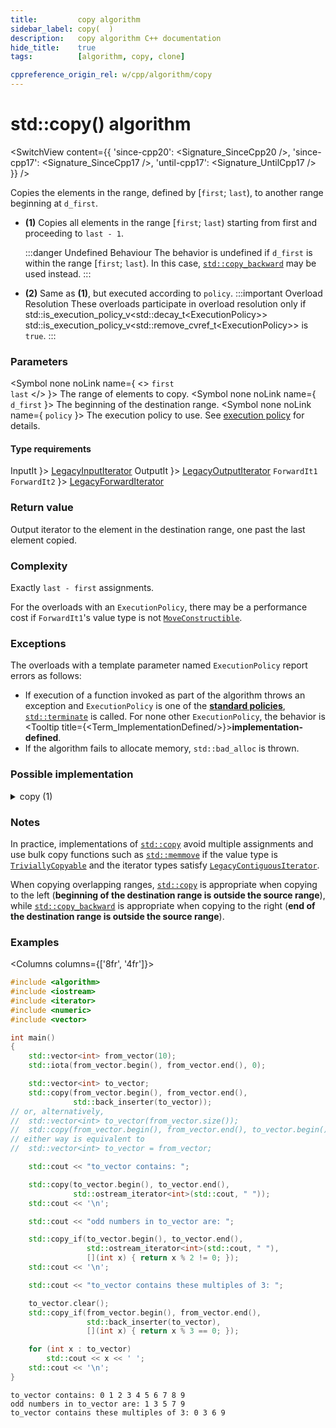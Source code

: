 ```yaml
---
title:         copy algorithm
sidebar_label: copy(  )
description:   copy algorithm C++ documentation
hide_title:    true
tags:          [algorithm, copy, clone]

cppreference_origin_rel: w/cpp/algorithm/copy
---
```



<!-- Terms -->


<!----------------- Codes ---------------------->


# std::copy() algorithm

<SwitchView content={{
  'since-cpp20': <Signature_SinceCpp20 />,
  'since-cpp17': <Signature_SinceCpp17 />,
  'until-cpp17': <Signature_UntilCpp17 />
}} />

Copies the elements in the range, defined by [`first`; `last`), to another range beginning at `d_first`.

- **(1)**
  Copies all elements in the range [`first`; `last`) starting from first and proceeding to `last - 1`.

  :::danger Undefined Behaviour
  The behavior is undefined if `d_first` is within the range [`first`; `last`). In this case, [`std::copy_backward`](/docs/algo/ordinary/copy_backward) may be used instead.
  :::

 - **(2)** Same as **(1)**, but executed according to `policy`.
  :::important Overload Resolution
  These overloads participate in overload resolution only if
  <Until v='cpp20'> std::is_execution_policy_v&lt;std::decay_t&lt;ExecutionPolicy&gt;&gt; </Until> <Since v='cpp20'>std::is_execution_policy_v&lt;std::remove_cvref_t&lt;ExecutionPolicy&gt;&gt;</Since> is <code>true</code>.
  :::

### Parameters

<SymbolTable>

  <Symbol none noLink name={ <> <code>first</code> <br/> <code>last</code> </> }>
    The range of elements to copy.
  </Symbol>
  <Symbol none noLink name={ <code>d_first</code> }>
    The beginning of the destination range.
  </Symbol>
  <Symbol none noLink name={ <code>policy</code> }>
    The execution policy to use. See <a href="">execution policy</a> for details.
  </Symbol>

</SymbolTable>

#### Type requirements

<SymbolTable>
  <Symbol none noLink name={ <code>InputIt</code> }>
    <a href="/docs/named_req/LegacyInputIterator">LegacyInputIterator</a>
  </Symbol>
  <Symbol none noLink name={ <code>OutputIt</code> }>
    <a href="/docs/named_req/LegacyOutputIterator">LegacyOutputIterator</a>
  </Symbol>
  <Symbol none noLink name={ <> <code>ForwardIt1</code> <br/> <code>ForwardIt2</code> </> }>
    <a href="/docs/named_req/LegacyForwardIterator">LegacyForwardIterator</a>
  </Symbol>
</SymbolTable>

### Return value

Output iterator to the element in the destination range, one past the last element copied.

### Complexity

Exactly `last - first` assignments.

For the overloads with an `ExecutionPolicy`, there may be a performance cost if `ForwardIt1`'s value type is not [`MoveConstructible`](/docs/named_req/MoveConstructible).

### Exceptions

The overloads with a template parameter named `ExecutionPolicy` report errors as follows:
- If execution of a function invoked as part of the algorithm throws an exception and `ExecutionPolicy` is one of the [**standard policies**](#), [`std::terminate`](#) is called.
	For none other `ExecutionPolicy`, the behavior is <Tooltip title={<Term_ImplementationDefined/>}>**implementation-defined**</Tooltip>.
- If the algorithm fails to allocate memory, `std::bad_alloc` is thrown.

### Possible implementation

<details>
<summary>copy (1)</summary>

```cpp
template<class InputIt, class OutputIt>
OutputIt copy(InputIt first, InputIt last,
              OutputIt d_first)
{
    for (; first != last; (void)++first, (void)++d_first)
        *d_first = *first;

    return d_first;
}
```

</details>

### Notes

In practice, implementations of [`std::copy`](#) avoid multiple assignments and use bulk copy functions such as [`std::memmove`](#)
if the value type is [`TriviallyCopyable`](/docs/named_req/TriviallyCopyable) and the iterator types satisfy [`LegacyContiguousIterator`](/docs/named_req/LegacyContiguousIterator).

When copying overlapping ranges, [`std::copy`](#) is appropriate when copying to the left (**beginning of the destination range is outside the source range**),
while [`std::copy_backward`](/docs/algo/ordinary/copy_backward) is appropriate when copying to the right (**end of the destination range is outside the source range**).

### Examples

<Columns columns={['8fr', '4fr']}>
<div>

```cpp title='Main.cpp' showLineNumbers
#include <algorithm>
#include <iostream>
#include <iterator>
#include <numeric>
#include <vector>

int main()
{
    std::vector<int> from_vector(10);
    std::iota(from_vector.begin(), from_vector.end(), 0);

    std::vector<int> to_vector;
    std::copy(from_vector.begin(), from_vector.end(),
              std::back_inserter(to_vector));
// or, alternatively,
//  std::vector<int> to_vector(from_vector.size());
//  std::copy(from_vector.begin(), from_vector.end(), to_vector.begin());
// either way is equivalent to
//  std::vector<int> to_vector = from_vector;

    std::cout << "to_vector contains: ";

    std::copy(to_vector.begin(), to_vector.end(),
              std::ostream_iterator<int>(std::cout, " "));
    std::cout << '\n';

    std::cout << "odd numbers in to_vector are: ";

    std::copy_if(to_vector.begin(), to_vector.end(),
                 std::ostream_iterator<int>(std::cout, " "),
                 [](int x) { return x % 2 != 0; });
    std::cout << '\n';

    std::cout << "to_vector contains these multiples of 3: ";

    to_vector.clear();
    std::copy_if(from_vector.begin(), from_vector.end(),
                 std::back_inserter(to_vector),
                 [](int x) { return x % 3 == 0; });

    for (int x : to_vector)
        std::cout << x << ' ';
    std::cout << '\n';
}
```

</div>
<div>

```plaintext title="Output"
to_vector contains: 0 1 2 3 4 5 6 7 8 9
odd numbers in to_vector are: 1 3 5 7 9
to_vector contains these multiples of 3: 0 3 6 9
```

</div>
</Columns>
